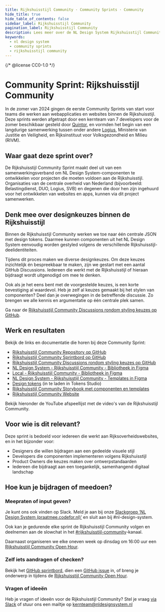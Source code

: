 ```yaml
---
title: Rijkshuisstijl Community · Community Sprints · Community
hide_title: true
hide_table_of_contents: false
sidebar_label: Rijkshuisstijl Community
pagination_label: Rijkshuisstijl Community
description: Lees meer over de NL Design System Rijkshuisstijl Community Sprint.
keywords:
  - nl design system
  - community sprints
  - rijkshuisstijl community
---
```


{/* @license CC0-1.0 */}


# Community Sprint: Rijkshuisstijl Community

In de zomer van 2024 gingen de eerste Community Sprints van start voor teams die werken aan webapplicaties en websites binnen de Rijkshuisstijl. Deze sprints werden afgetrapt door een kernteam van 7 developers voor de zomer beschikbaar gesteld door [Quintor](https://quintor.nl), en vormden het begin van een langdurige samenwerking tussen onder andere [Logius](https://logius.nl), Ministerie van Justitie en Veiligheid, en Rijksinstituut voor Volksgezondheid en Milieu (RIVM).

## Waar gaat deze sprint over?

De Rijkshuisstijl Community Sprint maakt deel uit van een samenwerkingsverband om NL Design System-componenten te ontwikkelen voor projecten die moeten voldoen aan de Rijkshuisstijl. Organisaties van de centrale overheid van Nederland (bijvoorbeeld: Belastingdienst, DUO, Logius, SVB) en degenen die door hen zijn ingehuurd voor het ontwikkelen van websites en apps, kunnen via dit project samenwerken.

## Denk mee over designkeuzes binnen de Rijkshuisstijl

Binnen de Rijkshuisstijl Community werken we toe naar één centrale JSON met design tokens. Daarmee kunnen componenten uit het NL Design System eenvoudig worden gestyled volgens de verschillende Rijkshuisstijl-deelidentiteiten.

Tijdens dit proces maken we diverse designkeuzes. Om deze keuzes inzichtelijk én bespreekbaar te maken, zijn we gestart met een aantal GitHub Discussions. Iedereen die werkt met de Rijkshuisstijl of hieraan bijdraagt wordt uitgenodigd om mee te denken.

Ook als je het eens bent met de voorgestelde keuzes, is een korte bevestiging al waardevol. Heb je zelf al keuzes gemaakt bij het stylen van componenten? Deel dan je overwegingen in de betreffende discussie. Zo brengen we alle kennis en argumentatie op één centrale plek samen.

Ga naar de [Rijkshuisstijl Community Discussions rondom styling keuzes op GitHub](https://github.com/nl-design-system/rijkshuisstijl-community/discussions).

## Werk en resultaten

Bekijk de links en documentatie die horen bij deze Community Sprint:

- [Rijkshuisstijl Community Repository op GitHub](https://github.com/nl-design-system/rijkshuisstijl-community)
- [Rijkshuisstijl Community Sprintbord op GitHub](https://github.com/orgs/nl-design-system/projects/59)
- [Rijkshuisstijl Community Discussions rondom styling keuzes op GitHub](https://github.com/nl-design-system/rijkshuisstijl-community/discussions)
- [NL Design System - Rijkshuisstijl Community - Bibliotheek in Figma](https://www.figma.com/design/txFX5MGRf4O904dtIFcGTF/NLDS---Rijkshuisstijl---Bibliotheek?m=auto&node-id=197-664&t=5aHpOpfnIQGAV26F-1)
- [Local - Rijkshuisstijl Community - Bibliotheek in Figma](https://www.figma.com/design/Nv5EsCW9ioWBUSi9m9JqOa/Local---Rijkshuisstijl---Bibliotheek?node-id=0-1&t=DluVJa2VwO612InV-11)
- [NL Design System - Rijkshuisstijl Community - Templates in Figma](https://www.figma.com/design/H4hSqpPbvFMLklDZgswwgd/NLDS---Rijkshuisstijl---Templates?node-id=1-3&t=XfVtQMPPVZoIzqLj-1)
- [Design tokens](https://github.com/nl-design-system/rijkshuisstijl-community/blob/main/proprietary/design-tokens/figma/figma.tokens.json) (in te laden in Tokens Studio)
- [Rijkshuisstijl Community Storybook met componenten en templates](https://rijkshuisstijl-community.vercel.app/)
- [Rijkshuisstijl Community Website](https://www.rijkshuisstijl-community.nl/)

Bekijk hieronder de YouTube afspeellijst met de video's van de Rijkshuisstijl Community.

<VideoPlaylistPlayer id="PLnAxFMscDU3FHVDYR9WvX3d84JdQ5Q3tJ" playlistCoverId="BedccichZ9s" />

## Voor wie is dit relevant?

Deze sprint is bedoeld voor iedereen die werkt aan Rijksoverheidswebsites, en in het bijzonder voor:

- Designers die willen bijdragen aan een gedeelde visuele stijl
- Developers die componenten implementeren volgens Rijkshuisstijl
- Product Owners die keuzes maken over ontwerpstandaarden
- Iedereen die bijdraagt aan een toegankelijk, samenhangend digitaal landschap

## Hoe kun je bijdragen of meedoen?

### Meepraten of input geven?

Je kunt ons ook vinden op Slack. Meld je aan bij onze [Slackgroep ‘NL Design System (praatmee.codefor.nl)’](https://praatmee.codefor.nl/) en sluit aan bij #nl-design-system.

Ook kan je gedurende elke sprint de Rijkshuisstijl Community volgen en deelnemen aan de slowchat in het [#rijkshuisstijl-community](https://codefornl.slack.com/archives/C05AQK9R41G)-kanaal.

Daarnaast organiseren we elke oneven week op dinsdag om 16:00 uur een [Rijkshuisstijl Community Open Hour](/events/rijkshuisstijl-community-open-hour#over-de-rijkshuisstijl-community).

### Zelf iets aandragen of checken?

Bekijk het [GitHub sprintbord](https://github.com/orgs/nl-design-system/projects/59), dien een [GitHub issue](https://github.com/nl-design-system/rijkshuisstijl-community/issues) in, of breng je onderwerp in tijdens de [Rijkshuisstijl Community Open Hour](/events/rijkshuisstijl-community-open-hour#over-de-rijkshuisstijl-community).

### Vragen of ideeën

Heb je vragen of ideeën voor de Rijkshuisstijl Community? Stel je vraag [via Slack](https://praatmee.codefor.nl/) of stuur ons een mailtje op <a href="mailto:kernteam@nldesignsystem.nl">kernteam@nldesignsystem.nl</a>
